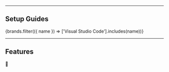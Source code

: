 <Features />

---


## Setup Guides
<IconButtons url="/guide/language-service">
    {brands.filter(({ name }) => ['Visual Studio Code'].includes(name))}
</IconButtons>

---

## Features
🚧
